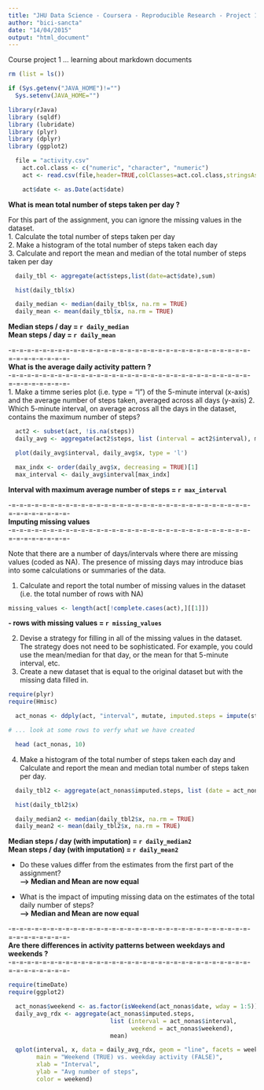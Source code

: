 ```yaml
---
title: "JHU Data Science - Coursera - Reproducible Research - Project 1"
author: "bici-sancta"
date: "14/04/2015"
output: "html_document"
---
```


Course project 1 ... learning about markdown documents

```r
rm (list = ls())

if (Sys.getenv("JAVA_HOME")!="")
  Sys.setenv(JAVA_HOME="")

library(rJava)
library (sqldf)
library (lubridate)
library (plyr)
library (dplyr)
library (ggplot2)
```

```r
  file = "activity.csv"       
	act.col.class <- c("numeric", "character", "numeric")
	act <- read.csv(file,header=TRUE,colClasses=act.col.class,stringsAsFactors=FALSE)

	act$date <- as.Date(act$date)
```

__What is mean total number of steps taken per day ?__  

For this part of the assignment, you can ignore the missing values in the dataset.  
    1. Calculate the total number of steps taken per day  
    2. Make a histogram of the total number of steps taken each day  
    3. Calculate and report the mean and median of the total number of steps taken per day  
    
```r

  daily_tbl <- aggregate(act$steps,list(date=act$date),sum)

  hist(daily_tbl$x)

  daily_median <- median(daily_tbl$x, na.rm = TRUE)
  daily_mean <- mean(daily_tbl$x, na.rm = TRUE)
```

  __Median steps / day = `r daily_median` __  
  __Mean steps / day   = `r daily_mean` __   

-=-=-=-=-=-=-=-=-=-=-=-=-=-=-=-=-=-=-=-=-=-=-=-=-=-=-=-=-=-=-=-=-=-=-=-=-=-=-=-  
__What is the average daily activity pattern ?__  
-=-=-=-=-=-=-=-=-=-=-=-=-=-=-=-=-=-=-=-=-=-=-=-=-=-=-=-=-=-=-=-=-=-=-=-=-=-=-=-  
1. Make a timme series plot (i.e. type = "l") of the 5-minute interval (x-axis) and the average number of steps taken, averaged across all days (y-axis)
2. Which 5-minute interval, on average across all the days in the dataset, contains the maximum number of steps?

```r

  act2 <- subset(act, !is.na(steps))
  daily_avg <- aggregate(act2$steps, list (interval = act2$interval), mean)

  plot(daily_avg$interval, daily_avg$x, type = 'l')

  max_indx <- order(daily_avg$x, decreasing = TRUE)[1]
  max_interval <- daily_avg$interval[max_indx]

```

__Interval with maximum average number of steps = `r max_interval`__  


-=-=-=-=-=-=-=-=-=-=-=-=-=-=-=-=-=-=-=-=-=-=-=-=-=-=-=-=-=-=-=-=-=-=-=-=-=-=-=-  
__Imputing missing values__  
-=-=-=-=-=-=-=-=-=-=-=-=-=-=-=-=-=-=-=-=-=-=-=-=-=-=-=-=-=-=-=-=-=-=-=-=-=-=-=-  

Note that there are a number of days/intervals where there are missing values (coded as NA). The presence of missing days may introduce bias into some calculations or summaries of the data.

1. Calculate and report the total number of missing values in the dataset (i.e. the total number of rows with NA)  
```r
missing_values <- length(act[!complete.cases(act),][[1]])
```
__- rows with missing values = `r missing_values`  __ 

2. Devise a strategy for filling in all of the missing values in the dataset. The strategy does not need to be sophisticated. For example, you could use the mean/median for that day, or the mean for that 5-minute interval, etc.  
3. Create a new dataset that is equal to the original dataset but with the missing data filled in.  

```r

require(plyr)
require(Hmisc)

  act_nonas <- ddply(act, "interval", mutate, imputed.steps = impute(steps, mean))

# ... look at some rows to verfy what we have created

  head (act_nonas, 10)

```

4. Make a histogram of the total number of steps taken each day and Calculate and report the mean and median total number of steps taken per day.  


```r

  daily_tbl2 <- aggregate(act_nonas$imputed.steps, list (date = act_nonas$date), sum)

  hist(daily_tbl2$x)

  daily_median2 <- median(daily_tbl2$x, na.rm = TRUE)
  daily_mean2 <- mean(daily_tbl2$x, na.rm = TRUE)
```

  __Median steps / day (with imputation) = `r daily_median2` __  
  __Mean steps / day (with imputation)  = `r daily_mean2` __   

- Do these values differ from the estimates from the first part of the assignment?  
__--> Median and Mean are now equal__  

- What is the impact of imputing missing data on the estimates of the total daily number of steps?  
__--> Median and Mean are now equal__  

-=-=-=-=-=-=-=-=-=-=-=-=-=-=-=-=-=-=-=-=-=-=-=-=-=-=-=-=-=-=-=-=-=-=-=-=-=-=-=-  
__Are there differences in activity patterns between weekdays and weekends ?__  
-=-=-=-=-=-=-=-=-=-=-=-=-=-=-=-=-=-=-=-=-=-=-=-=-=-=-=-=-=-=-=-=-=-=-=-=-=-=-=-  


```r
require(timeDate)
require(ggplot2)

  act_nonas$weekend <- as.factor(isWeekend(act_nonas$date, wday = 1:5))
  daily_avg_rdx <- aggregate(act_nonas$imputed.steps,
                             list (interval = act_nonas$interval,
                                   weekend = act_nonas$weekend),
                             mean)

  qplot(interval, x, data = daily_avg_rdx, geom = "line", facets = weekend~.,
        main = "Weekend (TRUE) vs. weekday activity (FALSE)",
        xlab = "Interval",
        ylab = "Avg number of steps",
        color = weekend)

```

